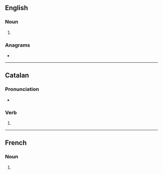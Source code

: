 ==English==

===Noun===
{{head|en|noun plural form}}

# {{plural of|calade|lang=en}}

===Anagrams===
* {{anagrams|en|Salceda|alcades|scalade}}

----

==Catalan==

===Pronunciation===
* {{ca-IPA}}

===Verb===
{{head|ca|past participle|g=f-p}}

# {{ca-verb form of|g=fpl|m=ptc|t=past|calar}}

----

==French==

===Noun===
{{head|fr|noun plural form|g=?}}

# {{plural of|calade|lang=fr}}